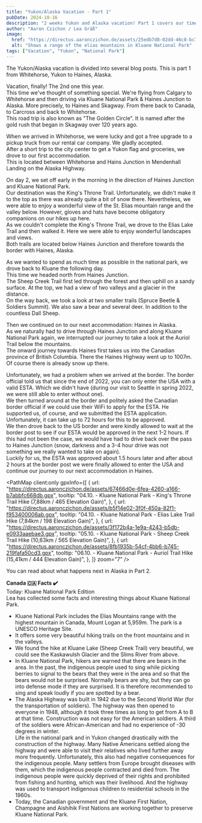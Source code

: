 ```yaml
---
title: "Yukon/Alaska Vacation - Part 1"
pubDate: 2024-10-16
description: "2 weeks Yukon and Alaska vacation! Part 1 covers our time from arrival to Haines"
author: "Aaron Czichon / Lea Gräß"
image:
  href: "https://directus.aaronczichon.de/assets/25edb7d8-02dd-46c8-bc7e-eeeaec92a678.jpeg?quality=70&width=1600"
  alt: "Shows a range of the elias mountains in Kluane National Park"
tags: ["Vacation", "Yukon", "National Park"]
---
```



The Yukon/Alaska vacation is divided into several blog posts. This is part 1 from Whitehorse, Yukon to Haines, Alaska.

Vacation, finally! The 2nd one this year.  
This time we've thought of something special. We're flying from Calgary to Whitehorse and then driving via Kluane National Park & Haines Junction to Alaska. More precisely, to Haines and Skagway. From there back to Canada, to Carcross and back to Whitehorse.  
This road trip is also known as "The Golden Circle". It is named after the gold rush that began in Skagway over 120 years ago.

When we arrived in Whitehorse, we were lucky and got a free upgrade to a pickup truck from our rental car company. We gladly accepted.  
After a short trip to the city center to get a Yukon flag and groceries, we drove to our first accommodation.  
This is located between Whitehorse and Hains Junction in Mendenhall Landing on the Alaska Highway.

<DirectusImage assetId="3ee98efc-3d66-46d5-b5a4-9a7409eae503.jpeg" />

On day 2, we set off early in the morning in the direction of Haines Junction and Kluane National Park.  
Our destination was the King's Throne Trail. Unfortunately, we didn't make it to the top as there was already quite a bit of snow there. Nevertheless, we were able to enjoy a wonderful view of the St. Elias mountain range and the valley below. However, gloves and hats have become obligatory companions on our hikes up here.  
As we couldn't complete the King's Throne Trail, we drove to the Elias Lake Trail and then walked it. Here we were able to enjoy wonderful landscapes and views.  
Both trails are located below Haines Junction and therefore towards the border with Haines, Alaska.

<DirectusImage assetId="8bf8612b-3813-4ad0-b424-cc68dbcfc766.jpeg" />

<DirectusImage assetId="d4e85f93-85cc-44f9-9adf-0fda13766479.jpeg" />

As we wanted to spend as much time as possible in the national park, we drove back to Kluane the following day.  
This time we headed north from Haines Junction.  
The Sheep Creek Trail first led through the forest and then uphill on a sandy surface. At the top, we had a view of two valleys and a glacier in the distance.  
On the way back, we took a look at two smaller trails (Spruce Beetle & Soldiers Summit). We also saw a bear and several deer. In addition to the countless Dall Sheep.

Then we continued on to our next accommodation: Haines in Alaska.  
As we naturally had to drive through Haines Junction and along Kluane National Park again, we interrupted our journey to take a look at the Auriol Trail below the mountains.  
The onward journey towards Haines first takes us into the Canadian province of British Columbia. There the Haines Highway went up to 1007m. Of course there is already snow up there.

<DirectusImage assetId="73c5cf6e-9403-499f-bcfe-9fbcf336ae38.jpeg" />

Unfortunately, we had a problem when we arrived at the border. The border official told us that since the end of 2022, you can only enter the USA with a valid ESTA. Which we didn't have (during our visit to Seattle in spring 2022, we were still able to enter without one).  
We then turned around at the border and politely asked the Canadian border official if we could use their WiFi to apply for the ESTA. He supported us, of course, and we submitted the ESTA application. Unfortunately, it can take up to 72 hours for this to be approved.  
We then drove back to the US border and were kindly allowed to wait at the border post to see if our ESTA would be approved in the next 1-2 hours. If this had not been the case, we would have had to drive back over the pass to Haines Junction (snow, darkness and a 3-4 hour drive was not something we really wanted to take on again).  
Luckily for us, the ESTA was approved about 1.5 hours later and after about 2 hours at the border post we were finally allowed to enter the USA and continue our journey to our next accommodation in Haines.

<PathMap
  client:only
  gpxInfo={[
    {
      url: "https://directus.aaronczichon.de/assets/67466d0e-6fea-4260-a166-b7abbfc668db.gpx",
      tooltip:
        "04.10. - Kluane National Park - King's Throne Trail Hike (7,88km / 465 Elevation Gain)",
    },
    {
      url: "https://directus.aaronczichon.de/assets/b5f14e02-3f0f-450a-82f1-f953400006ab.gpx",
      tooltip:
        "04.10. - Kluane National Park - Elias Lake Trail Hike (7,84km / 198 Elevation Gain)",
    },
    {
      url: "https://directus.aaronczichon.de/assets/3f172b4a-1e9a-4243-b5db-e0933aaebae3.gpx",
      tooltip:
        "05.10. - Kluane National Park - Sheep Creek Trail Hike (10,63km / 565 Elevation Gain)",
    },
    {
      url: "https://directus.aaronczichon.de/assets/8fb1935b-54cf-4bb6-b745-219fafa50cd3.gpx",
      tooltip:
        "06.10. - Kluane National Park - Auriol Trail Hike (15,41km / 444 Elevation Gain)",
    },
  ]}
  zoom="7"
/>

You can read about what happens next in Alaska in Part 2.

**Canada 🇨🇦 Facts ✔️**  
Today: Kluane National Park Edition  
Lea has collected some facts and interesting things about Kluane National Park.

- Kluane National Park includes the Elias Mountains range with the highest mountain in Canada, Mount Logan at 5,959m. The park is a UNESCO Heritage Site.
- It offers some very beautiful hiking trails on the front mountains and in the valleys.
- We found the hike at Kluane Lake (Sheep Creek Trail) very beautiful, we could see the Kaskawulsh Glacier and the Slims River from above.
- In Kluane National Park, hikers are warned that there are bears in the area. In the past, the indigenous people used to sing while picking berries to signal to the bears that they were in the area and so that the bears would not be surprised. Normally bears are shy, but they can go into defense mode if they are surprised. It is therefore recommended to sing and speak loudly if you are spotted by a bear.
- The Alaska Highway was built in 1942 due to the Second World War (for the transportation of soldiers). The highway was then opened to everyone in 1948, although it took three times as long to get from A to B at that time. Construction was not easy for the American soldiers. A third of the soldiers were African-American and had no experience of -30 degrees in winter.  
  Life in the national park and in Yukon changed drastically with the construction of the highway. Many Native Americans settled along the highway and were able to visit their relatives who lived further away more frequently. Unfortunately, this also had negative consequences for the indigenous people. Many settlers from Europe brought diseases with them, which the indigenous people contracted and died from. The indigenous people were quickly deprived of their rights and prohibited from fishing and hunting, which was their livelihood. And the highway was used to transport indigenous children to residential schools in the 1960s.
- Today, the Canadian government and the Kluane First Nation, Champagne and Aishihik First Nations are working together to preserve Kluane National Park.

<DirectusGallery folderName="43 Yukon Alaska Part 1" />
